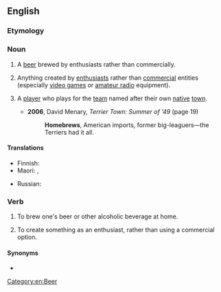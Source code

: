 ==English==
{{wikipedia}}

===Etymology===
{{compound|en|home|brew}}

===Noun===
{{en-noun|~}}

# A [[beer]] brewed by enthusiasts rather than commercially.
# {{lb|en|informal}} Anything created by [[enthusiast]]s rather than [[commercial]] entities (especially [[video game]]s or [[amateur radio]] equipment).
# {{lb|en|Canada|sports|countable}} A [[player]] who plays for the [[team]] named after their own [[native]] [[town]].
#* '''2006''', David Menary, ''Terrier Town: Summer of ’49'' (page 19)
#*: '''Homebrews''', American imports, former big-leaguers—the Terriers had it all.

====Translations====
{{trans-top|beer}}
* Finnish: {{t|fi|kotiolut}}
* Maori: {{t|mi|paikaka}}, {{t|mi|toukorere}}
{{trans-mid}}
* Russian: {{t|ru|кра́фтовое пи́во}}
{{trans-bottom}}

===Verb===
{{en-verb}}

# To brew one's beer or other alcoholic beverage at home.
# {{lb|en|informal}} To create something as an enthusiast, rather than using a commercial option.

====Synonyms====
* {{l|en|craft beer}}

[[Category:en:Beer]]